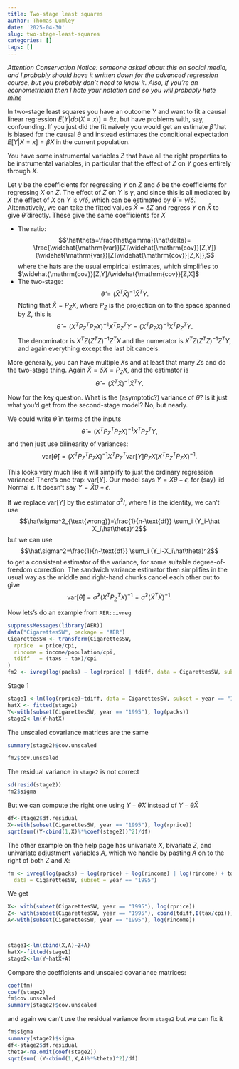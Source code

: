 ```yaml
---
title: Two-stage least squares
author: Thomas Lumley
date: '2025-04-30'
slug: two-stage-least-squares
categories: []
tags: []
---
```


*Attention Conservation Notice: someone asked about this on social media, and I probably should have it written down for the advanced regression course, but you probably don't need to know it. Also, if you're an econometrician then I hate your notation and so you will probably hate mine*


In two-stage least squares you have an outcome $Y$ and want to fit a causal linear regression $E[Y|do(X=x)]=\theta x$, but have problems with, say, confounding.  If you just did the fit naively you would get an estimate $\hat\beta$ that is biased for the causal $\theta$ and instead estimates the conditional expectation $E[Y|X=x]=\beta X$ in the current population. 

You have some instrumental variables $Z$ that have all the right properties to be instrumental variables, in particular that the effect of $Z$ on $Y$ goes entirely through $X$. 

Let $\gamma$ be the coefficients for regressing $Y$ on $Z$ and $\delta$ be the coefficients for regressing $X$ on $Z$. The effect of $Z$ on $Y$ is $\gamma$, and since this is all mediated by $X$ the effect of $X$ on $Y$ is $\gamma/\delta$, which can be estimated by $\hat\theta=\hat\gamma/\hat\delta$.  Alternatively, we can take the fitted values $\hat X=\hat \delta Z$ and regress $Y$ on $\hat X$ to give $\hat\theta$ directly. These give the same coefficients for $X$

- The ratio: $$\hat\theta=\frac{\hat\gamma}{\hat\delta}= \frac{\widehat{\mathrm{var}}[Z]\widehat{\mathrm{cov}}[Z,Y]}{\widehat{\mathrm{var}}[Z]\widehat{\mathrm{cov}}[Z,X]},$$
where the hats are the usual empirical estimates, which simplifies to $\widehat{\mathrm{cov}}[Z,Y]/\widehat{\mathrm{cov}}[Z,X]$
- The two-stage:  $$\hat\theta = (\hat X^T\hat X)^{-1}\hat X^TY.$$ Noting that $\hat X=P_ZX$, where $P_Z$ is the projection on to the space spanned by $Z$, this is $$\hat\theta=(X^TP_Z^TP_ZX)^{-1}X^TP_Z^TY =(X^TP_ZX)^{-1}X^TP_Z^TY.$$
The denominator is $X^TZ(Z^TZ)^{-1}Z^TX$ and the numerator is $X^TZ(Z^TZ)^{-1}Z^TY$, and again everything except the last bit cancels.

More generally, you can have multiple $X$s and at least that many $Z$s and do the two-stage thing. Again $\hat X=\hat \delta X= P_ZX$, and the estimator is
$$\hat\theta = (\hat X^T\hat X)^{-1}\hat X^TY.$$

Now for the key question. What is the (asymptotic?) variance of $\hat\theta$? Is it just what you'd get from the second-stage model? No, but nearly. 

We could write $\hat\theta$ in terms of the inputs
$$\hat\theta = ( X^TP_Z^TP_Z X)^{-1} X^TP_Z^TY,$$
and then just use bilinearity of variances:
$$\mathrm{var}[\hat\theta]= ( X^TP_Z^TP_Z X)^{-1} X^TP_Z^T\mathrm{var}[Y] P_ZX( X^TP_Z^TP_Z X)^{-1}.$$

This looks very much like it will simplify to just the ordinary regression variance! There's one trap: $\mathrm{var}[Y]$.  Our model says $Y=X\theta+\epsilon$, for (say) iid Normal $\epsilon$. It doesn't say $Y=\hat X\theta+\epsilon$.  

If we replace $\mathrm{var}[Y]$ by the estimator $\hat\sigma^2 I$, where $I$ is the identity, we can't use 
$$\hat\sigma^2_{\text{wrong}}=\frac{1}{n-\text{df}} \sum_i (Y_i-\hat X_i\hat\theta)^2$$
but we can use
$$\hat\sigma^2=\frac{1}{n-\text{df}} \sum_i (Y_i-X_i\hat\theta)^2$$
to get a consistent estimator of the variance, for some suitable degree-of-freedom correction.  The sandwich variance estimator then simplifies in the usual way as the middle and right-hand chunks cancel each other out to give
$$\mathrm{var}[\hat\theta]= \hat\sigma^2 ( X^TP_Z^T X)^{-1} =\hat\sigma^2 ( \hat X^T\hat X)^{-1}.$$


Now lets's do an example from `AER::ivreg`

```r
suppressMessages(library(AER))
data("CigarettesSW", package = "AER")
CigarettesSW <- transform(CigarettesSW,
  rprice  = price/cpi,
  rincome = income/population/cpi,
  tdiff   = (taxs - tax)/cpi
)
fm2 <- ivreg(log(packs) ~ log(rprice) | tdiff, data = CigarettesSW, subset = year == "1995")
```


Stage 1

```r
stage1 <-lm(log(rprice)~tdiff, data = CigarettesSW, subset = year == "1995")
hatX <- fitted(stage1)
Y<-with(subset(CigarettesSW, year == "1995"), log(packs))
stage2<-lm(Y~hatX)
```

The unscaled covariance matrices are the same

```r
summary(stage2)$cov.unscaled

fm2$cov.unscaled
```

The residual variance in `stage2` is not correct
```r
sd(resid(stage2))
fm2$sigma
```

But we can compute the right one using $Y-\hat\theta X$ instead of $Y-\hat\theta \hat X$
```r
df<-stage2$df.residual
X<-with(subset(CigarettesSW, year == "1995"), log(rprice))
sqrt(sum((Y-cbind(1,X)%*%coef(stage2))^2)/df)
```

The other example on the help page has univariate $X$, bivariate $Z$, and univariate adjustment variables $A$, which we handle by pasting $A$ on to the right of both $Z$ and $X$:

```r
fm <- ivreg(log(packs) ~ log(rprice) + log(rincome) | log(rincome) + tdiff + I(tax/cpi),
  data = CigarettesSW, subset = year == "1995")
```

We get

```r
X<- with(subset(CigarettesSW, year == "1995"), log(rprice))
Z<- with(subset(CigarettesSW, year == "1995"), cbind(tdiff,I(tax/cpi)))
A<-with(subset(CigarettesSW, year == "1995"), log(rincome))



stage1<-lm(cbind(X,A)~Z+A)
hatX<-fitted(stage1)
stage2<-lm(Y~hatX+A)
```


Compare the coefficients and unscaled covariance matrices:
```r
coef(fm)
coef(stage2)
fm$cov.unscaled
summary(stage2)$cov.unscaled
```

and again we can't use the residual variance from `stage2` but we can fix it

```r
fm$sigma
summary(stage2)$sigma
df<-stage2$df.residual
theta<-na.omit(coef(stage2))
sqrt(sum( (Y-cbind(1,X,A)%*%theta)^2)/df)
```